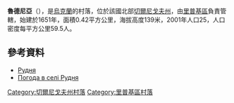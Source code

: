 {{coord|51|33|58|N|30|44|0|E|scale:100000|display=title}}

'''魯德尼亞'''（{{lang-uk|Рудня}}），是[[烏克蘭|烏克蘭]]的村落，位於該國北部[[切爾尼戈夫州|切爾尼戈夫州]]，由[[里普基區|里普基區]]負責管轄，始建於1651年，面積0.42平方公里，海拔高度139米，2001年人口25，人口密度每平方公里59.5人。

==參考資料==
*[https://web.archive.org/web/20160306053711/http://w1.c1.rada.gov.ua/pls/z7502/A005?rdat1=08.07.2013&rf7571=41035 Рудня]
*[http://weather.in.ua/ua/chernigovskaja/21722 Погода в селі Рудня] {{Wayback|url=http://weather.in.ua/ua/chernigovskaja/21722 |date=20170703015057 }}

[[Category:切爾尼戈夫州村落|Category:切爾尼戈夫州村落]]
[[Category:里普基區村落|Category:里普基區村落]]


{{Chernihiv-geo-stub}}